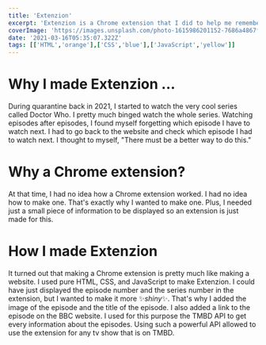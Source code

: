 ```yaml
---
title: 'Extenzion'
excerpt: 'Extenzion is a Chrome extension that I did to help me remember which episodes I have to watch next in a tv show.'
coverImage: 'https://images.unsplash.com/photo-1615986201152-7686a4867f30?ixlib=rb-1.2.1&ixid=MnwxMjA3fDB8MHxwaG90by1wYWdlfHx8fGVufDB8fHx8&auto=format&fit=crop&w=1025&q=80'
date: '2021-03-16T05:35:07.322Z'
tags: [['HTML','orange'],['CSS','blue'],['JavaScript','yellow']]
---
```


# Why I made Extenzion ...

During quarantine back in 2021, I started to watch the very cool series called Doctor Who. I pretty much binged watch the whole series.
Watching episodes after episodes, I found myself forgetting which episode I have to watch next. I had to go back to the website and check
which episode I had to watch next. I thought to myself, "There must be a better way to do this."

# Why a Chrome extension?

At that time, I had no idea how a Chrome extension worked. I had no idea how to make one. That's exactly why I wanted to make one.
Plus, I needed just a small piece of information to be displayed so an extension is just made for this.

# How I made Extenzion

It turned out that making a Chrome extension is pretty much like making a website. I used pure HTML, CSS, and JavaScript to make Extenzion.
I could have just displayed the episode number and the series number in the extension, but I wanted to make it more ✨<i>shiny</i>✨.
That's why I added the image of the episode and the title of the episode. I also added a link to the episode on the BBC website.
I used for this purpose the TMBD API to get every information about the episodes. Using such a powerful API allowed to use
the extension for any tv show that is on TMBD.